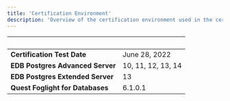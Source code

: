 ```yaml
---
title: 'Certification Environment'
description: 'Overview of the certification environment used in the certification of Quest Foglight for Databases'
---
```


|  &nbsp;    | &nbsp; |
| ----------- | ----------- |
| **Certification Test Date**      | June 28, 2022       |
| **EDB Postgres Advanced Server**      | 10, 11, 12, 13, 14       |
| **EDB Postgres Extended Server**      | 13       |
| **Quest Foglight for Databases**  |  6.1.0.1     |